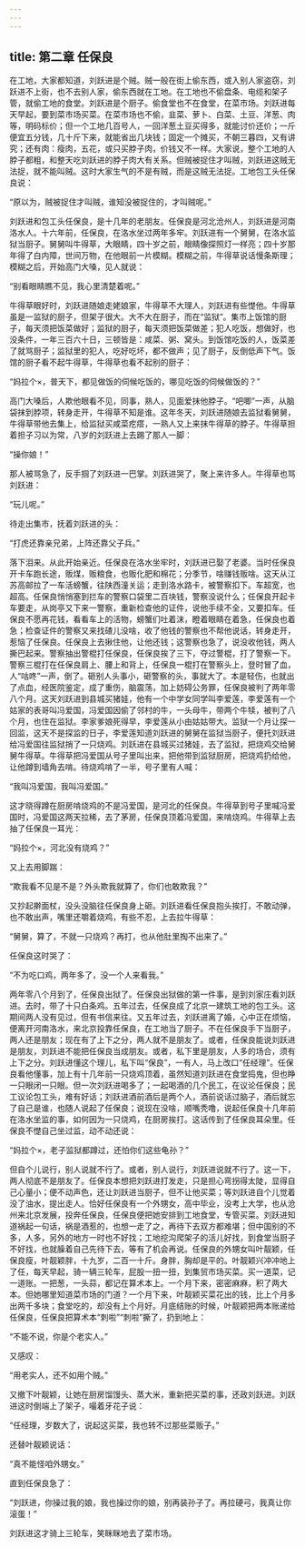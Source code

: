 ```yaml
---
---
---
```

title: 第二章 任保良
---




在工地，大家都知道，刘跃进是个贼。贼一般在街上偷东西，或入别人家盗窃，刘跃进不上街，也不去别人家，偷东西就在工地。在工地也不偷盘条、电缆和架子管，就偷工地的食堂。刘跃进是个厨子。偷食堂也不在食堂，在菜市场。刘跃进每天早起，要到菜市场买菜。在菜市场也不偷，韭菜、萝卜、白菜、土豆、洋葱、肉等，明码标价；但一个工地几百号人，一回洋葱土豆买得多，就能讨价还价；一斤便宜五分钱，几十斤下来，就能省出几块钱；固定一个摊买，不朝三暮四，又有讲究；还有肉：瘦肉，五花，或只买脖子肉，价钱又不一样。大家说，整个工地的人脖子都粗，和整天吃刘跃进的脖子肉大有关系。但贼被捉住才叫贼，刘跃进这贼无法捉，就不能叫贼。这时大家生气的不是有贼，而是这贼无法捉。工地包工头任保良说：

“原以为，贼被捉住才叫贼，谁知没被捉住的，才叫贼呢。”

刘跃进和包工头任保良，是十几年的老朋友。任保良是河北沧州人，刘跃进是河南洛水人。十六年前，任保良，在洛水坐过两年多牢。刘跃进有一个舅舅，在洛水监狱当厨子。舅舅叫牛得草，大眼睛，四十岁之前，眼睛像探照灯一样亮；四十岁那年得了白内障，世间万物，在他眼前一片模糊。模糊之前，牛得草说话慢条斯理；模糊之后，开始高门大嗓，见人就说：

“别看眼睛瞧不见，我心里清楚着呢。”

牛得草眼好时，刘跃进随娘走姥娘家，牛得草不大理人，刘跃进有些憷他。牛得草虽是一监狱的厨子，但架子很大。大不大在厨子，而在“监狱”。集市上饭馆的厨子，每天须把饭菜做好；监狱的厨子，每天须把饭菜做差；犯人吃饭，想做好，也没条件，一年三百六十日，三顿皆是：咸菜、粥、窝头。到饭馆吃饭的人，饭菜差了就骂厨子；监狱里的犯人，吃好吃坏，都不做声；见了厨子，反倒低声下气。饭馆的厨子看不起牛得草，牛得草也看不起别的厨子：

“妈拉个×，普天下，都见做饭的伺候吃饭的，哪见吃饭的伺候做饭的？”

高门大嗓后，人欺他眼看不见，同事，熟人，见面爱抹他脖子。“吧唧”一声，从脑袋抹到脖项，转身走开，牛得草不知是谁。这年冬天，刘跃进随娘去监狱看舅舅，牛得草带他去集上，给监狱买咸菜疙瘩，一熟人又上来抹牛得草的脖子。牛得草担着担子习以为常，八岁的刘跃进上去踢了那人一脚：

“操你娘！”

那人被骂急了，反手掴了刘跃进一巴掌。刘跃进哭了，聚上来许多人。牛得草也骂刘跃进：

“玩儿呢。”

待走出集市，抚着刘跃进的头：

“打虎还靠亲兄弟，上阵还靠父子兵。”

落下泪来。从此开始亲近。任保良在洛水坐牢时，刘跃进已娶了老婆。当时任保良开卡车跑长途，贩煤，贩粮食，也贩化肥和棉花；分季节，啥赚钱贩啥。这天从江苏高邮拉了一车活螃蟹，往陕西潼关运；走到洛水路卡，被警察扣下。车超宽，也超高。任保良悄悄塞到拦车的警察口袋里二百块钱，警察没说什么；任保良开起卡车要走，从岗亭又下来一警察，重新检查他的证件，说他手续不全，又要扣车。任保良不愿再花钱，看看车上的活物，螃蟹们吐着沫，瞪着眼睛在着急，任保良也着急；检查证件的警察又来找碴儿没啥，收了他钱的警察也不帮他说话，转身走开，惹恼了任保良。任保良上去揪住他，让他还钱；这警察也急了，说没收他钱，两人撕巴起来。警察抽出警棍打任保良，任保良挨了三下，夺过警棍，打了警察一下。警察三棍打在任保良肩上、腰上和背上，任保良一棍打在警察头上，登时冒了血，人“咕咚”一声，倒了。砸别人头事小，砸警察的头，事就大了。本是轻伤，也就出了点血，经医院鉴定，成了重伤，脑震荡，加上妨碍公务罪，任保良被判了两年零八个月。这天刘跃进到县城买猪娃，他有一个中学女同学叫李爱莲，李爱莲有一个姑家的表哥叫冯爱国，冯爱国因偷了邻村的牛，一头母牛，带两个牛犊，被判了八个月，也住在监狱。李家爹娘死得早，李爱莲从小由姑姑带大。监狱一个月让探一回监，这天不是探监的日子，李爱莲知道刘跃进的舅舅在监狱当厨子，便托刘跃进给冯爱国往监狱捎了一只烧鸡。刘跃进在县城买过猪娃，去了监狱，把烧鸡交给舅舅牛得草。牛得草把冯爱国从号子里叫出来，把他带到监狱厨房，把烧鸡扔给他，让他蹲到墙角去啃。待烧鸡啃了一半，号子里有人喊：

“我叫冯爱国，我叫冯爱国。”

这才晓得蹲在厨房啃烧鸡的不是冯爱国，是河北的任保良。牛得草到号子里喊冯爱国时，冯爱国这两天拉稀，去了茅房，任保良顶着冯爱国，来啃烧鸡。牛得草上去抽了任保良一耳光：

“妈拉个×，河北没有烧鸡？”

又上去用脚踹：

“欺我看不见是不是？外头欺我就算了，你们也敢欺我？”

又抄起擀面杖，没头没脑往任保良身上砸。刘跃进看任保良抱头挨打，不敢动弹，也不敢出声，嘴里还嚼着烧鸡，有些不忍，上去拉牛得草：

“舅舅，算了，不就一只烧鸡？再打，也从他肚里掏不出来了。”

任保良这时哭了：

“不为吃口鸡，两年多了，没一个人来看我。”

两年零八个月到了，任保良出狱了。任保良出狱做的第一件事，是到刘家庄看刘跃进。去时，带了十只白条鸡。五年过去，任保良成了北京一建筑工地的包工头。这期间两人没有见过，但有书信来往。又五年过去，刘跃进离了婚，心中正在烦恼，便离开河南洛水，来北京投靠任保良，在工地当了厨子。不在任保良手下当厨子，两人还是朋友；现在有了上下之分，两人就不是朋友了。或者，任保良能说刘跃进是朋友，刘跃进不能把任保良当成朋友。或者，私下里是朋友，人多的场合，须有上下之分。刘跃进懂这个理儿，私下叫“保良”，一有人，马上改口“任经理”。任保良看他懂事，加上有十几年前一只烧鸡顶着，虽然知道刘跃进在食堂捣鬼，但也睁一只眼闭一只眼。但一次刘跃进喝多了；一起喝酒的几个民工，在议论任保良；民工议论包工头，难有好话；刘跃进酒前酒后是两个人，酒前说话过脑子，酒后就忘了自己是谁，也随人说起了任保良；说现在没啥，顺嘴秃噜，说起任保良十几年前在洛水坐监的事，如何因为一只烧鸡，在厨房挨打。这话传到了任保良耳朵里。任保良不憷自己坐过监，动不动还说：

“妈拉个×，老子监狱都蹲过，还怕你们这些龟孙？”

但自个儿说行，别人说就不行了。或者，别人说行，刘跃进说就不行了。这一下，两人彻底不是朋友了。任保良本想把刘跃进打发走，只是担心弯拐得太陡，显得自己心量小；便不动声色，还让刘跃进当厨子，但不让他买菜；等刘跃进自个儿觉着没了油水，提出走人。恰好任保良有一个外甥女，高中毕业，没考上大学，也从沧州来北京发展，投奔任保良，任保良便把她安排到工地食堂，专管买菜。刘跃进知道祸起一句话，祸是酒惹的，也想一走了之，再待下去双方都难堪；但中国别的不多，人多，另外的地方一时也不好找；工地挖沟爬架子的活儿好找，到食堂当厨子不好找，也就臊着自己先待下去，等有了机会再说。任保良的外甥女叫叶靓颖，任保良瘦，叶靓颖胖，十九岁，二百一十斤。身胖，胸却是平的。叶靓颖兴冲冲地上了任，每天早起，骑一辆三轮车，屁股一扭一扭，到集贸市场买菜。买一道菜，记一道账。一把葱，一头蒜，都记在算术本上。一个月下来，密密麻麻，积了两大本。但她哪里知道菜市场的门道？一个月下来，叶靓颖买菜花出的钱，比上个月多出两千多块；食堂吃的，却没有上个月好。月底结账的时候，叶靓颖把两本账递给任保良，任保良把算术本“刺啦”“刺啦”撕了，扔到地上：

“不能不说，你是个老实人。”

又感叹：

“用老实人，还不如用个贼。”

又撤下叶靓颖，让她在厨房馏馒头、蒸大米，重新把买菜的事，还政刘跃进。刘跃进这时倒端上了架子，嘬着牙花子说：

“任经理，岁数大了，说起这买菜，我也转不过那些菜贩子。”

还替叶靓颖说话：

“真不能怪咱外甥女。”

直到任保良急了：

“刘跃进，你操过我的娘，我也操过你的娘，别再装孙子了。再拉硬弓，我真让你滚蛋！”

刘跃进这才骑上三轮车，笑眯眯地去了菜市场。
